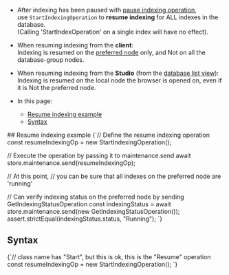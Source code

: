 
<Admonition type="note" title="">

* After indexing has been paused with [pause indexing operation](../../../../client-api/operations/maintenance/indexes/stop-indexing.mdx),  
  use `StartIndexingOperation` to __resume indexing__ for ALL indexes in the database.  
  (Calling 'StartIndexOperation' on a single index will have no effect).

* When resuming indexing from the __client__:  
  Indexing is resumed on the [preferred node](../../../../client-api/configuration/load-balance/overview.mdx#the-preferred-node) only, and Not on all the database-group nodes.  

* When resuming indexing from the __Studio__ (from the [database list view](../../../../studio/database/databases-list-view.mdx#more-actions)):  
  Indexing is resumed on the local node the browser is opened on, even if it is Not the preferred node.  

* In this page:
  * [Resume indexing example](../../../../client-api/operations/maintenance/indexes/start-indexing.mdx#resume-indexing-example)
  * [Syntax](../../../../client-api/operations/maintenance/indexes/start-indexing.mdx#syntax)

</Admonition>
## Resume indexing example

<TabItem value="resume_indexing" label="resume_indexing">
<CodeBlock language="js">
{`// Define the resume indexing operation 
const resumeIndexingOp = new StartIndexingOperation();

// Execute the operation by passing it to maintenance.send
await store.maintenance.send(resumeIndexingOp);

// At this point,
// you can be sure that all indexes on the preferred node are 'running'

// Can verify indexing status on the preferred node by sending GetIndexingStatusOperation
const indexingStatus = await store.maintenance.send(new GetIndexingStatusOperation());
assert.strictEqual(indexingStatus.status, "Running");
`}
</CodeBlock>
</TabItem>



## Syntax

<TabItem value="syntax" label="syntax">
<CodeBlock language="js">
{`// class name has "Start", but this is ok, this is the "Resume" operation
const resumeIndexingOp = new StartIndexingOperation();
`}
</CodeBlock>
</TabItem>




